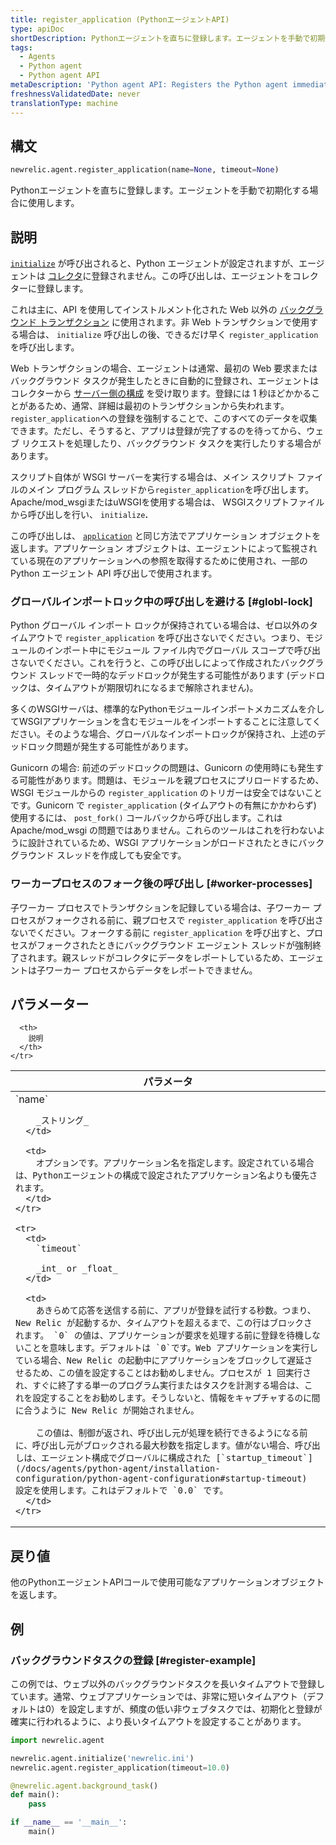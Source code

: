 ```yaml
---
title: register_application (PythonエージェントAPI)
type: apiDoc
shortDescription: Pythonエージェントを直ちに登録します。エージェントを手動で初期化する場合に使用します。
tags:
  - Agents
  - Python agent
  - Python agent API
metaDescription: 'Python agent API: Registers the Python agent immediately, instead of allowing it to be done more passively.'
freshnessValidatedDate: never
translationType: machine
---
```


## 構文

```py
newrelic.agent.register_application(name=None, timeout=None)
```

Pythonエージェントを直ちに登録します。エージェントを手動で初期化する場合に使用します。

## 説明

[`initialize`](/docs/agents/python-agent/python-agent-api/initialize) が呼び出されると、Python エージェントが設定されますが、エージェントは [コレクタ](/docs/accounts-partnerships/education/getting-started-new-relic/glossary#collector)に登録されません。この呼び出しは、エージェントをコレクターに登録します。

これは主に、API を使用してインストルメント化された Web 以外の [バックグラウンド トランザクション](/docs/agents/python-agent/python-agent-api/background_task) に使用されます。非 Web トランザクションで使用する場合は、 `initialize` 呼び出しの後、できるだけ早く `register_application` を呼び出します。

Web トランザクションの場合、エージェントは通常、最初の Web 要求またはバックグラウンド タスクが発生したときに自動的に登録され、エージェントはコレクターから [サーバー側の構成](/docs/agents/manage-apm-agents/configuration/configure-agent#ssc) を受け取ります。登録には 1 秒ほどかかることがあるため、通常、詳細は最初のトランザクションから失われます。 `register_application`への登録を強制することで、このすべてのデータを収集できます。ただし、そうすると、アプリは登録が完了するのを待ってから、ウェブ リクエストを処理したり、バックグラウンド タスクを実行したりする場合があります。

スクリプト自体が WSGI サーバーを実行する場合は、メイン スクリプト ファイルのメイン プログラム スレッドから`register_application`を呼び出します。 Apache/mod_wsgiまたはuWSGIを使用する場合は、 WSGIスクリプトファイルから呼び出しを行い、 `initialize`<DNT>**.**</DNT>

この呼び出しは、 [`application`](/docs/agents/python-agent/python-agent-api/application) と同じ方法でアプリケーション オブジェクトを返します。アプリケーション オブジェクトは、エージェントによって監視されている現在のアプリケーションへの参照を取得するために使用され、一部の Python エージェント API 呼び出しで使用されます。

### グローバルインポートロック中の呼び出しを避ける [#globl-lock]

Python グローバル インポート ロックが保持されている場合は、ゼロ以外のタイムアウトで `register_application` を呼び出さないでください。つまり、モジュールのインポート中にモジュール ファイル内でグローバル スコープで呼び出さないでください。これを行うと、この呼び出しによって作成されたバックグラウンド スレッドで一時的なデッドロックが発生する可能性があります (デッドロックは、タイムアウトが期限切れになるまで解除されません)。

多くのWSGIサーバは、標準的なPythonモジュールインポートメカニズムを介してWSGIアプリケーションを含むモジュールをインポートすることに注意してください。そのような場合、グローバルなインポートロックが保持され、上述のデッドロック問題が発生する可能性があります。

Gunicorn の場合: 前述のデッドロックの問題は、Gunicorn の使用時にも発生する可能性があります。問題は、モジュールを親プロセスにプリロードするため、WSGI モジュールからの `register_application` のトリガーは安全ではないことです。Gunicorn で `register_application` (タイムアウトの有無にかかわらず) 使用するには、 `post_fork()` コールバックから呼び出します。これは Apache/mod_wsgi の問題ではありません。これらのツールはこれを行わないように設計されているため、WSGI アプリケーションがロードされたときにバックグラウンド スレッドを作成しても安全です。

### ワーカープロセスのフォーク後の呼び出し [#worker-processes]

子ワーカー プロセスでトランザクションを記録している場合は、子ワーカー プロセスがフォークされる前に、親プロセスで `register_application` を呼び出さないでください。フォークする前に `register_application` を呼び出すと、プロセスがフォークされたときにバックグラウンド エージェント スレッドが強制終了されます。親スレッドがコレクタにデータをレポートしているため、エージェントは子ワーカー プロセスからデータをレポートできません。

## パラメーター

<table>
  <thead>
    <tr>
      <th width="25%">
        パラメータ
      </th>

      <th>
        説明
      </th>
    </tr>
  </thead>

  <tbody>
    <tr>
      <td>
        `name`

        _ストリング_
      </td>

      <td>
        オプションです。アプリケーション名を指定します。設定されている場合は、Pythonエージェントの構成で設定されたアプリケーション名よりも優先されます。
      </td>
    </tr>

    <tr>
      <td>
        `timeout`

        _int_ or _float_
      </td>

      <td>
        あきらめて応答を送信する前に、アプリが登録を試行する秒数。つまり、New Relic が起動するか、タイムアウトを超えるまで、この行はブロックされます。 `0` の値は、アプリケーションが要求を処理する前に登録を待機しないことを意味します。デフォルトは `0`です。Web アプリケーションを実行している場合、New Relic の起動中にアプリケーションをブロックして遅延させるため、この値を設定することはお勧めしません。プロセスが 1 回実行され、すぐに終了する単一のプログラム実行またはタスクを計測する場合は、これを設定することをお勧めします。そうしないと、情報をキャプチャするのに間に合うように New Relic が開始されません。

        この値は、制御が返され、呼び出し元が処理を続行できるようになる前に、呼び出し元がブロックされる最大秒数を指定します。値がない場合、呼び出しは、エージェント構成でグローバルに構成された [`startup_timeout`](/docs/agents/python-agent/installation-configuration/python-agent-configuration#startup-timeout) 設定を使用します。これはデフォルトで `0.0` です。
      </td>
    </tr>
  </tbody>
</table>

## 戻り値

他のPythonエージェントAPIコールで使用可能なアプリケーションオブジェクトを返します。

## 例

### バックグラウンドタスクの登録 [#register-example]

この例では、ウェブ以外のバックグラウンドタスクを長いタイムアウトで登録しています。通常、ウェブアプリケーションでは、非常に短いタイムアウト（デフォルトは0）を設定しますが、頻度の低い非ウェブタスクでは、初期化と登録が確実に行われるように、より長いタイムアウトを設定することがあります。

```py
import newrelic.agent

newrelic.agent.initialize('newrelic.ini')
newrelic.agent.register_application(timeout=10.0)

@newrelic.agent.background_task()
def main():
    pass

if __name__ == '__main__':
    main()
```